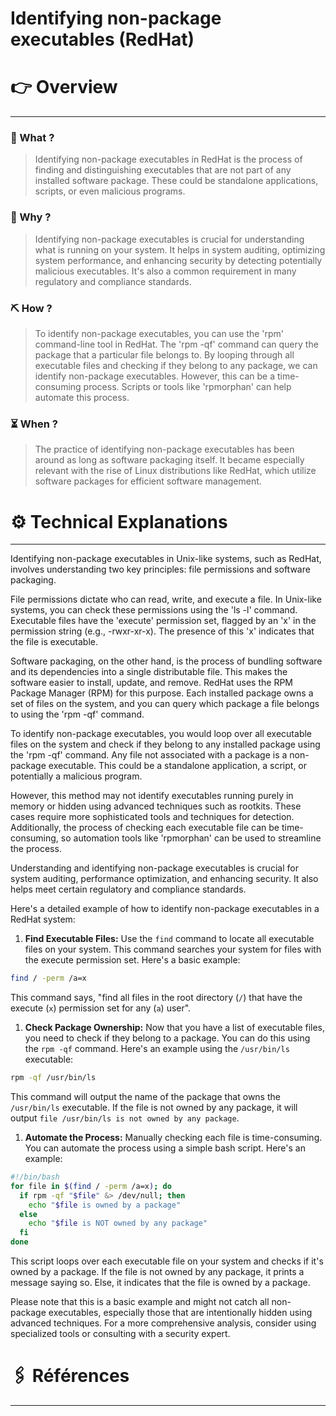 # Identifying non-package executables (RedHat)


# 👉 Overview

---

### 👀 What ?

> Identifying non-package executables in RedHat is the process of finding and distinguishing executables that are not part of any installed software package. These could be standalone applications, scripts, or even malicious programs.
> 

### 🧐 Why ?

> Identifying non-package executables is crucial for understanding what is running on your system. It helps in system auditing, optimizing system performance, and enhancing security by detecting potentially malicious executables. It's also a common requirement in many regulatory and compliance standards.
> 

### ⛏️ How ?

> To identify non-package executables, you can use the 'rpm' command-line tool in RedHat. The 'rpm -qf' command can query the package that a particular file belongs to. By looping through all executable files and checking if they belong to any package, we can identify non-package executables. However, this can be a time-consuming process. Scripts or tools like 'rpmorphan' can help automate this process.
> 

### ⏳ When ?

> The practice of identifying non-package executables has been around as long as software packaging itself. It became especially relevant with the rise of Linux distributions like RedHat, which utilize software packages for efficient software management.
> 

# ⚙️ Technical Explanations

---

Identifying non-package executables in Unix-like systems, such as RedHat, involves understanding two key principles: file permissions and software packaging.

File permissions dictate who can read, write, and execute a file. In Unix-like systems, you can check these permissions using the 'ls -l' command. Executable files have the 'execute' permission set, flagged by an 'x' in the permission string (e.g., -rwxr-xr-x). The presence of this 'x' indicates that the file is executable.

Software packaging, on the other hand, is the process of bundling software and its dependencies into a single distributable file. This makes the software easier to install, update, and remove. RedHat uses the RPM Package Manager (RPM) for this purpose. Each installed package owns a set of files on the system, and you can query which package a file belongs to using the 'rpm -qf' command.

To identify non-package executables, you would loop over all executable files on the system and check if they belong to any installed package using the 'rpm -qf' command. Any file not associated with a package is a non-package executable. This could be a standalone application, a script, or potentially a malicious program.

However, this method may not identify executables running purely in memory or hidden using advanced techniques such as rootkits. These cases require more sophisticated tools and techniques for detection. Additionally, the process of checking each executable file can be time-consuming, so automation tools like 'rpmorphan' can be used to streamline the process.

Understanding and identifying non-package executables is crucial for system auditing, performance optimization, and enhancing security. It also helps meet certain regulatory and compliance standards.

Here's a detailed example of how to identify non-package executables in a RedHat system:

1. **Find Executable Files:** Use the `find` command to locate all executable files on your system. This command searches your system for files with the execute permission set. Here's a basic example:

```bash
find / -perm /a=x

```

This command says, "find all files in the root directory (`/`) that have the execute (`x`) permission set for any (`a`) user".

1. **Check Package Ownership:** Now that you have a list of executable files, you need to check if they belong to a package. You can do this using the `rpm -qf` command. Here's an example using the `/usr/bin/ls` executable:

```bash
rpm -qf /usr/bin/ls

```

This command will output the name of the package that owns the `/usr/bin/ls` executable. If the file is not owned by any package, it will output `file /usr/bin/ls is not owned by any package`.

1. **Automate the Process:** Manually checking each file is time-consuming. You can automate the process using a simple bash script. Here's an example:

```bash
#!/bin/bash
for file in $(find / -perm /a=x); do
  if rpm -qf "$file" &> /dev/null; then
    echo "$file is owned by a package"
  else
    echo "$file is NOT owned by any package"
  fi
done

```

This script loops over each executable file on your system and checks if it's owned by a package. If the file is not owned by any package, it prints a message saying so. Else, it indicates that the file is owned by a package.

Please note that this is a basic example and might not catch all non-package executables, especially those that are intentionally hidden using advanced techniques. For a more comprehensive analysis, consider using specialized tools or consulting with a security expert.

# 🖇️ Références

---